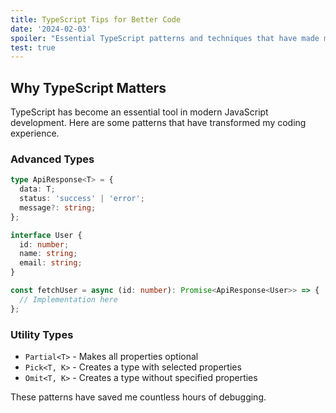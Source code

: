 ```yaml
---
title: TypeScript Tips for Better Code
date: '2024-02-03'
spoiler: "Essential TypeScript patterns and techniques that have made my code more robust and maintainable."
test: true
---
```


## Why TypeScript Matters

TypeScript has become an essential tool in modern JavaScript development. Here are some patterns that have transformed my coding experience.

### Advanced Types

```typescript
type ApiResponse<T> = {
  data: T;
  status: 'success' | 'error';
  message?: string;
};

interface User {
  id: number;
  name: string;
  email: string;
}

const fetchUser = async (id: number): Promise<ApiResponse<User>> => {
  // Implementation here
};
```

### Utility Types

- `Partial<T>` - Makes all properties optional
- `Pick<T, K>` - Creates a type with selected properties
- `Omit<T, K>` - Creates a type without specified properties

These patterns have saved me countless hours of debugging.